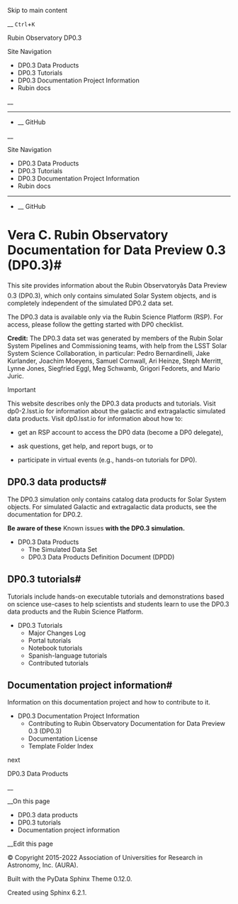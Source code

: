 Skip to main content

__ `Ctrl`+`K`

Rubin Observatory DP0.3

Site Navigation 

  * DP0.3 Data Products 
  * DP0.3 Tutorials 
  * DP0.3 Documentation Project Information 
  * Rubin docs 



__

______

  * __ GitHub



__

Site Navigation 

  * DP0.3 Data Products 
  * DP0.3 Tutorials 
  * DP0.3 Documentation Project Information 
  * Rubin docs 



______

  * __ GitHub



# Vera C. Rubin Observatory Documentation for Data Preview 0.3 (DP0.3)#

This site provides information about the Rubin Observatoryâs Data Preview 0.3 (DP0.3), which only contains simulated Solar System objects, and is completely independent of the simulated DP0.2 data set.

The DP0.3 data is available only via the Rubin Science Platform (RSP). For access, please follow the getting started with DP0 checklist.

**Credit:** The DP0.3 data set was generated by members of the Rubin Solar System Pipelines and Commissioning teams, with help from the LSST Solar System Science Collaboration, in particular: Pedro Bernardinelli, Jake Kurlander, Joachim Moeyens, Samuel Cornwall, Ari Heinze, Steph Merritt, Lynne Jones, Siegfried Eggl, Meg Schwamb, Grigori Fedorets, and Mario Juric.

Important

This website describes only the DP0.3 data products and tutorials. Visit dp0-2.lsst.io for information about the galactic and extragalactic simulated data products. Visit dp0.lsst.io for information about how to:

  * get an RSP account to access the DP0 data (become a DP0 delegate),

  * ask questions, get help, and report bugs, or to

  * participate in virtual events (e.g., hands-on tutorials for DP0).




## DP0.3 data products#

The DP0.3 simulation only contains catalog data products for Solar System objects. For simulated Galactic and extragalactic data products, see the documentation for DP0.2.

**Be aware of these** Known issues **with the DP0.3 simulation.**

  * DP0.3 Data Products
    * The Simulated Data Set
    * DP0.3 Data Products Definition Document (DPDD)



## DP0.3 tutorials#

Tutorials include hands-on executable tutorials and demonstrations based on science use-cases to help scientists and students learn to use the DP0.3 data products and the Rubin Science Platform.

  * DP0.3 Tutorials
    * Major Changes Log
    * Portal tutorials
    * Notebook tutorials
    * Spanish-language tutorials
    * Contributed tutorials



## Documentation project information#

Information on this documentation project and how to contribute to it.

  * DP0.3 Documentation Project Information
    * Contributing to Rubin Observatory Documentation for Data Preview 0.3 (DP0.3)
    * Documentation License
    * Template Folder Index



next

DP0.3 Data Products

__

__On this page

  * DP0.3 data products 
  * DP0.3 tutorials 
  * Documentation project information 



__Edit this page

© Copyright 2015-2022 Association of Universities for Research in Astronomy, Inc. (AURA).  


Built with the  PyData Sphinx Theme  0.12.0. 

Created using Sphinx 6.2.1.  

